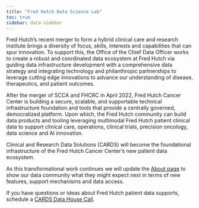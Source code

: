 ```yaml
---
title: "Fred Hutch Data Science Lab"
toc: true
sidebar: data-sidebar
---
```


Fred Hutch’s recent merger to form a hybrid clinical care and research institute brings a diversity of focus, skills, interests and capabilities that can spur innovation. To support this, the Office of the Chief Data Officer works to create a robust and coordinated data ecosystem at Fred Hutch via guiding data infrastructure development with a comprehensive data strategy and integrating technology and philanthropic partnerships to leverage cutting edge innovations to advance our understanding of disease, therapeutics, and patient outcomes.


After the merger of SCCA and FHCRC in April 2022, Fred Hutch Cancer Center is building a secure, scalable, and supportable technical infrastructure foundation and tools that provide a centrally governed, democratized platform. Upon which, the Fred Hutch community can build data products and tooling leveraging multimodal Fred Hutch patient clinical data to support clinical care, operations, clinical trials, precision oncology, data science and AI innovation.  

Clinical and Research Data Solutions (CARDS) will become the foundational infrastructure of the Fred Hutch Cancer Center’s new patient data ecosystem.


As this transformational work continues we will update the [About page](/about.html) to show our data community what they might expect next in terms of new features, support mechanisms and data access.  




::: {.callout-tip appearance="simple"}
If you have questions or ideas about Fred Hutch patient data supports, schedule a [CARDS Data House Call](https://calendly.com/data-house-calls/cards).  
:::

